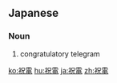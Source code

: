 ==Japanese==
{{ja-kanjitab|しゅく|でん|yomi=on}}

===Noun===
{{ja-noun|しゅくでん}}

# congratulatory telegram

[[ko:祝電]]
[[hu:祝電]]
[[ja:祝電]]
[[zh:祝電]]